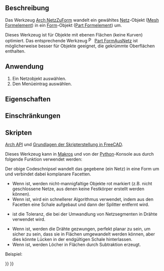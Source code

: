 <languages/>

{{Docnav/de
|[[Arch_SplitMesh/de|NetzAufteilen]]
|[[Arch_SelectNonSolidMeshes/de|NichtmannigfaltigeNetzeAuswählen]]
|[[BIM_Workbench/de|BIM]]
|IconL=Arch_SplitMesh.svg
|IconR=Arch_SelectNonSolidMeshes.svg
|IconC=Workbench_BIM.svg
}}

{{GuiCommand/de
|Name=Arch MeshToShape
|Name/de=Arch NetzZuForm
|MenuLocation=Utils → Netz in Form umwandeln
|Workbenches=[[BIM_Workbench/de|BIM]]
|SeeAlso=[[Arch_SplitMesh/de|Arch NetzAufteilen]], [[Arch_RemoveShape/de|Arch FormEntfernen]]
}}

<span id="Description"></span>
==Beschreibung==

Das Werkzeug [[Arch_MeshToShape/de|Arch NetzZuForm]] wandelt ein gewähltes  [[Mesh/de|Netz]]-Objekt ([[Mesh_Feature/de|Mesh Formelement]]) in ein [[Shape/de|Form]]-Objekt ([[Part_Feature/de|Part Formelement]]) um.

Dieses Werkzeug ist für Objekte mit ebenen Flächen (keine Kurven) optimiert. Das entsprechende Werkzeug [[File:Part_ShapeFromMesh.svg|16px]] [[Part_ShapeFromMesh|Part FormAusNetz]] ist möglicherweise besser für Objekte geeignet, die gekrümmte Oberflächen enthalten.

<span id="Usage"></span>
==Anwendung==

# Ein Netzobjekt auswählen.
# Den Menüeintrag {{MenuCommand|Utils → [[Image:Arch_MeshToShape.svg|16px]] Netz in Form umwandeln}} auswählen.

<span id="Properties"></span>
==Eigenschaften==

<span id="Limitations"></span>
==Einschränkungen==

<span id="Scripting"></span>
==Skripten==

{{Emphasis|Siehe auch:}} [[Arch_API/de|Arch API]] und [[FreeCAD_Scripting_Basics/de|Grundlagen der Skripterstellung in FreeCAD]].

Dieses Werkzeug kann in [[Macros/de|Makros]] und von der [[Python/de|Python]]-Konsole aus durch folgende Funktion verwendet werden:

{{Code|code=
new_obj = meshToShape(obj, mark=True, fast=True, tol=0.001, flat=False, cut=True)
}}

Der obige Codeschnipsel wandelt das gegebene {{incode|obj}} (ein Netz) in eine Form um und verbindet dabei komplanare Facetten.
* Wenn {{incode|mark}} {{incode|True}} ist, werden nicht-mannigfaltige Objekte rot markiert (z.B. nicht geschlossene Netze, aus denen keine Festkörper erstellt werden können).
* Wenn {{incode|fast}} {{incode|True}} ist, wird ein schnellerer Algorithmus verwendet, indem aus den Facetten eine Schale aufgebaut und dann der Splitter entfernt wird.
* {{incode|tol}} ist die Toleranz, die bei der Umwandlung von Netzsegmenten in Drähte verwendet wird.
* Wenn {{incode|flat}} {{incode|True}} ist, werden die Drähte gezwungen, perfekt planar zu sein, um sicher zu sein, dass sie in Flächen umgewandelt werden können, aber dies könnte Lücken in der endgültigen Schale hinterlassen.
* Wenn {{incode|cut}} {{incode|True}} ist, werden Löcher in Flächen durch Subtraktion erzeugt.

Beispiel:

{{Code|code=
import Arch, Mesh, BuildRegularGeoms

Box = FreeCAD.ActiveDocument.addObject("Mesh::Cube", "Cube")
Box.Length = 1000
Box.Width = 2000
Box.Height = 1000
FreeCAD.ActiveDocument.recompute()

new_obj = Arch.meshToShape(Box)
}}


{{Docnav/de
|[[Arch_SplitMesh/de|NetzAufteilen]]
|[[Arch_SelectNonSolidMeshes/de|NichtmannigfaltigeNetzeAuswählen]]
|[[BIM_Workbench/de|BIM]]
|IconL=Arch_SplitMesh.svg
|IconR=Arch_SelectNonSolidMeshes.svg
|IconC=Workbench_BIM.svg
}}

{{BIM_Tools_navi{{#translation:}}}}
{{Userdocnavi{{#translation:}}}}